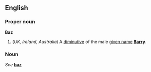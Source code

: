 ==English==
===Proper noun===
'''Baz'''

#(''UK, Ireland, Australia'') A [[diminutive]] of the male [[given name]] '''[[Barry]]'''.

===Noun===
''See'' '''[[baz]]'''